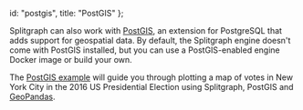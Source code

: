   id: "postgis",
  title: "PostGIS"
};

Splitgraph can also work with [PostGIS](https://postgis.net/), an extension for PostgreSQL that adds support for geospatial data. By default, the Splitgraph engine doesn't come with PostGIS installed, but you can use a PostGIS-enabled engine Docker image or build your own.

The [PostGIS example](https://github.com/splitgraph/splitgraph/tree/0.1.0/examples/postgis) will guide you through plotting a map of votes in New York City in the 2016 US Presidential Election using Splitgraph, PostGIS and [GeoPandas](https://geopandas.org/).
